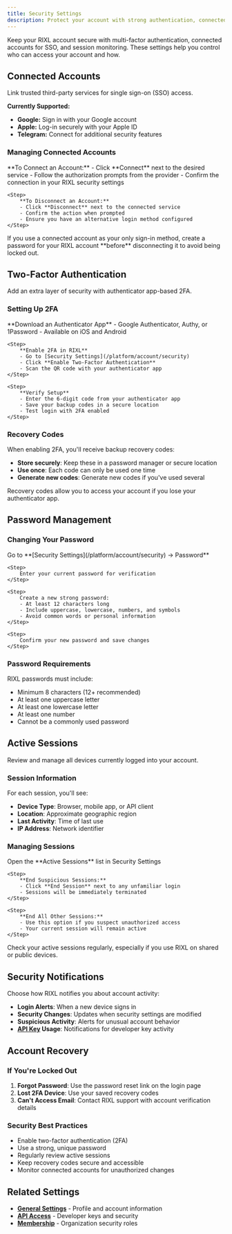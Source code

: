 ```yaml
---
title: Security Settings
description: Protect your account with strong authentication, connected accounts, and active monitoring.
---
```



Keep your RIXL account secure with multi-factor authentication, connected accounts for SSO, and session monitoring.
These settings help you control who can access your account and how.

## Connected Accounts

Link trusted third-party services for single sign-on (SSO) access.

**Currently Supported:**
- **Google:** Sign in with your Google account
- **Apple:** Log-in securely with your Apple ID  
- **Telegram:** Connect for additional security features

### Managing Connected Accounts

<Steps>
    <Step>
        **To Connect an Account:**
        - Click **Connect** next to the desired service
        - Follow the authorization prompts from the provider
        - Confirm the connection in your RIXL security settings
    </Step>

    <Step>
        **To Disconnect an Account:**
        - Click **Disconnect** next to the connected service
        - Confirm the action when prompted
        - Ensure you have an alternative login method configured
    </Step>
</Steps>

<Callout type="warn" title="Before Disconnecting">
If you use a connected account as your only sign-in method, create a password for your RIXL account **before** disconnecting it to avoid being locked out.
</Callout>

## Two-Factor Authentication

Add an extra layer of security with authenticator app-based 2FA.

### Setting Up 2FA

<Steps>
    <Step>
        **Download an Authenticator App**
        - Google Authenticator, Authy, or 1Password
        - Available on iOS and Android
    </Step>

    <Step>
        **Enable 2FA in RIXL**
        - Go to [Security Settings](/platform/account/security)
        - Click **Enable Two-Factor Authentication**
        - Scan the QR code with your authenticator app
    </Step>

    <Step>
        **Verify Setup**
        - Enter the 6-digit code from your authenticator app
        - Save your backup codes in a secure location
        - Test login with 2FA enabled
    </Step>
</Steps>

### Recovery Codes

When enabling 2FA, you'll receive backup recovery codes:

- **Store securely**: Keep these in a password manager or secure location
- **Use once**: Each code can only be used one time
- **Generate new codes**: Generate new codes if you've used several

<Callout type="info">
Recovery codes allow you to access your account if you lose your authenticator app.
</Callout>

## Password Management

### Changing Your Password

<Steps>
    <Step>
        Go to **[Security Settings](/platform/account/security) → Password**
    </Step>

    <Step>
        Enter your current password for verification
    </Step>

    <Step>
        Create a new strong password:
        - At least 12 characters long
        - Include uppercase, lowercase, numbers, and symbols
        - Avoid common words or personal information
    </Step>

    <Step>
        Confirm your new password and save changes
    </Step>
</Steps>

### Password Requirements

RIXL passwords must include:
- Minimum 8 characters (12+ recommended)
- At least one uppercase letter
- At least one lowercase letter  
- At least one number
- Cannot be a commonly used password

## Active Sessions

Review and manage all devices currently logged into your account.

### Session Information

For each session, you'll see:  
- **Device Type**: Browser, mobile app, or API client  
- **Location**: Approximate geographic region  
- **Last Activity**: Time of last use  
- **IP Address**: Network identifier

### Managing Sessions

<Steps>
    <Step>
        Open the **Active Sessions** list in Security Settings
    </Step>

    <Step>
        **End Suspicious Sessions:**
        - Click **End Session** next to any unfamiliar login
        - Sessions will be immediately terminated
    </Step>

    <Step>
        **End All Other Sessions:**
        - Use this option if you suspect unauthorized access
        - Your current session will remain active
    </Step>
</Steps>

<Callout type="tip">
Check your active sessions regularly, especially if you use RIXL on shared or public devices.
</Callout>

## Security Notifications

Choose how RIXL notifies you about account activity:

- **Login Alerts**: When a new device signs in
- **Security Changes**: Updates when security settings are modified
- **Suspicious Activity**: Alerts for unusual account behavior
- **[API Key](/platform/api-access/overview) Usage**: Notifications for developer key activity

## Account Recovery

### If You're Locked Out

1. **Forgot Password**: Use the password reset link on the login page
2. **Lost 2FA Device**: Use your saved recovery codes
3. **Can't Access Email**: Contact RIXL support with account verification details

### Security Best Practices

- Enable two-factor authentication (2FA)
- Use a strong, unique password
- Regularly review active sessions
- Keep recovery codes secure and accessible
- Monitor connected accounts for unauthorized changes

## Related Settings

- **[General Settings](/platform/account/general-settings)** - Profile and account information
- **[API Access](/platform/api-access/overview)** - Developer keys and security
- **[Membership](/platform/account/membership)** - Organization security roles